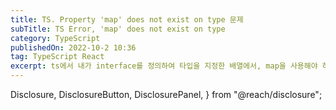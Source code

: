 ```yaml
---
title: TS. Property 'map' does not exist on type 문제
subTitle: TS Error, 'map' does not exist on type
category: TypeScript
publishedOn: 2022-10-2 10:36
tag: TypeScript React
excerpt: ts에서 내가 interface를 정의하여 타입을 지정한 배열에서, map을 사용해야 하는 상황이 발생했는데 이때 'Property 'map' does not exist on type' 이라는 문구가 뜨며 문제가 발생하였다. 이 타입을 지정해서 배열로 인식하지 못하여 map을 사용할 수 없다는 것이다. 그래서 이것에 대한 해결 방안으로 아래와 같은 방법을 시도했다.
---
```



  Disclosure,
  DisclosureButton,
  DisclosurePanel,
} from "@reach/disclosure";

<Meta title="TS. Property 'map' does not exist on type 문제" />

<Title
  title={"TS. Property 'map' does not exist on type 문제"}
  subTitle={"TS Error, 'map' does not exist on type"}
  date={" 2022-10-2 10:36"}
/>

ts에서 내가 **interface를 정의하여 타입을 지정한 배열에서, map을 사용해야 하는 상황**이 발생했는데 이때 _'Property 'map' does not exist on type'_ 이라는 문구가 뜨며 문제가 발생하였다. 이 타입을 지정해서 배열로 인식하지 못하여 map을 사용할 수 없다는 것이다. 그래서 이것에 대한 해결 방안으로 아래와 같은 방법을 시도했다.

**문제 원인**

_"Property 'map' does not exist on type" 오류 map()는 배열이 아닌 값에 대해 메서드를 호출할 때 발생한다. 오류를 해결하려면 map()배열의 메서드만 호출하거나 메서드를 호출하는 변수의 유형을 수정해야 한다._

```
const person = {
  name: 'Kim',
  age: 25,
};

person.map();

// Error message: Property 'map' does not exist on type
// '{ name: string; age: number; }'.ts(2339)
```

이와 같이 객체도 될 수 있고 배열도 될 수 있는 경우에는 아래와 같이 사용한다.

```
const person = {
  name: 'Kim',
  age: 25,
};

const result = Object.keys(person).map((key) => {
  return { [key]: obj[key as keyof typeof obj] };
});

console.log(result); // result: [{name: 'Kim'}, {age: 25}]
```

아니면 isArray를 사용하여 미리 한 번 체크를 해주는 형식으로 사용할 수도 있다.

```
const isItArray = Math.random() > 0.5 ? [1, 2, 3] : { name: 'Kim DoDo' };

if (Array.isArray(isItArray)) {
  const result = isItArray.map((element) => {
    return element * 2;
  });

  console.log(result); // [2, 4, 6]
}
```

그러나 나는 다른 방법은 선택했다. 이와 같은 방법으로 처리를 해주었다.

```
let data : MyModel[] = props.data[props.keywordIndex];
    const copyData = JSON.parse(JSON.stringify(data));

    data = copyData.map((val:MyModel) => {
        val.PcCnt = isNaN(Number(val.mobilCnt)) ? Number(String(val.PcCnt).replaceAll("< ", "")) : val.PcCnt

        return val
    })
```

**JSON.parse()**

- parse 메소드는 string 객체를 json 객체로 변환

**JSON.stringify**

- stringify 메소드는 json 객체를 String 객체로 변환

이렇게 해서 문제를 해결했다!

**참고글**

[Property 'map' does not exist on type Object](https://stackoverflow.com/questions/39685450/property-map-does-not-exist-on-type-object)

[Property 'map' does not exist on type in TypeScript](https://bobbyhadz.com/blog/typescript-property-map-does-not-exist-on-type)
